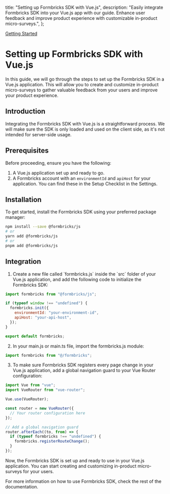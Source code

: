  title: "Setting up Formbricks SDK with Vue.js",
  description:
    "Easily integrate Formbricks SDK into your Vue.js app with our guide. Enhance user feedback and improve product experience with customizable in-product micro-surveys.",
};

[Getting Started](#)

# Setting up Formbricks SDK with Vue.js

In this guide, we will go through the steps to set up the Formbricks SDK in a Vue.js application. This will allow you to create and customize in-product micro-surveys to gather valuable feedback from your users and improve your product experience.

## Introduction

Integrating the Formbricks SDK with Vue.js is a straightforward process. We will make sure the SDK is only loaded and used on the client side, as it's not intended for server-side usage.

## Prerequisites

Before proceeding, ensure you have the following:

1. A Vue.js application set up and ready to go.
2. A Formbricks account with an `environmentId` and `apiHost` for your application. You can find these in the Setup Checklist in the Settings.

## Installation

To get started, install the Formbricks SDK using your preferred package manager:

```bash
npm install --save @formbricks/js
# or
yarn add @formbricks/js
# or
pnpm add @formbricks/js
```

## Integration

1. Create a new file called \`formbricks.js\` inside the \`src\` folder of your Vue.js application, and add the following code to initialize the Formbricks SDK:

```javascript
import formbricks from "@formbricks/js";

if (typeof window !== "undefined") {
  formbricks.init({
    environmentId: "your-environment-id",
    apiHost: "your-api-host",
  });
}

export default formbricks;
```

2. In your main.js or main.ts file, import the formbricks.js module:

```javascript
import formbricks from "@/formbricks";
```

3. To make sure Formbricks SDK registers every page change in your Vue.js application, add a global navigation guard to your Vue Router configuration:

```javascript
import Vue from "vue";
import VueRouter from "vue-router";

Vue.use(VueRouter);

const router = new VueRouter({
  // Your router configuration here
});

// Add a global navigation guard
router.afterEach((to, from) => {
  if (typeof formbricks !== "undefined") {
    formbricks.registerRouteChange();
  }
});
```

Now, the Formbricks SDK is set up and ready to use in your Vue.js application. You can start creating and customizing in-product micro-surveys for your users.

For more information on how to use Formbricks SDK, check the rest of the documentation.
